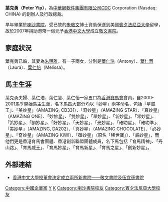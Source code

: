 {{Unreferenced|time=2022-02-11T14:36:36+00:00}}
'''葉克勇（Peter Yip）'''，為[[中華網軟件集團有限公司|中華網軟件集團有限公司]]CDC Corporation (Nasdaq: CHINA) 的創辦人及行政總裁。

早年畢業於[[喇沙書院|喇沙書院]]，受已故的[[朱敬文|朱敬文]]博士資助保送到美國[[賓夕法尼亞大學|賓夕法尼亞大學]]留學，故於2007年捐助港幣一億元予[[香港中文大學|香港中文大學]]成立[[敬文書院|敬文書院]]。

==家庭狀況==
葉克勇已婚，其妻為[[朱明雅|朱明雅]]，有一子兩女，分別是[[葉仁浩|葉仁浩]]（Antony）、[[葉仁慧|葉仁慧]]（Laura）、[[葉仁怡|葉仁怡]]（Melissa）。

==馬主生涯==
葉克勇夫婦、葉仁浩、葉仁慧、葉仁怡一家五口為[[香港賽馬會|香港賽馬會]]會員，自2000-2001馬季開始馬主生涯，名下馬匹大部分均以「妙星」兩字命名，包括「星威王」、「美妙星」（AMAZING, CB331）、「奇妙星」（AMAZING STAR）、「真妙星」（AMAZING ONE）、「妙妙星」、「雙妙星」、「翠妙星」、「新妙星」、「常妙星」、「策妙星」、「韻妙星」、「好妙星」、「天妙星」、「光妙星」、「確叻星」、「確叻準」、「美妙星」（AMAZING, DA202）、「真妙星」（AMAZING CHOCOLATE）、「必妙星」、「奇妙星」（AMAZING KIWI）、「確妙星」（原名「稀世寶」）、「威妙星」，而他們更是香港育馬會團體、香港創新聯盟團體成員，名下馬包括「育馬精神」、「丹山路」、「育馬威王」、「育馬妙星」、「育馬新星」、「育馬之星」、「創新妙星」。

==外部連結==
*[http://www.cuhk.edu.hk/cpr/pressrelease/070522c.htm 香港中文大學校董會決定成立兩所新書院——敬文書院及伍宜孫書院]
{{Chinese merchant-stub}}
{{DEFAULTSORT:Yip}}
[[Category:中國企業家|Category:中國企業家]]
[[Category:香港馬主|Y]]
[[Category:葉姓|K]]
[[Category:喇沙書院校友|Category:喇沙書院校友]]
[[Category:賓夕法尼亞大學校友|Category:賓夕法尼亞大學校友]]